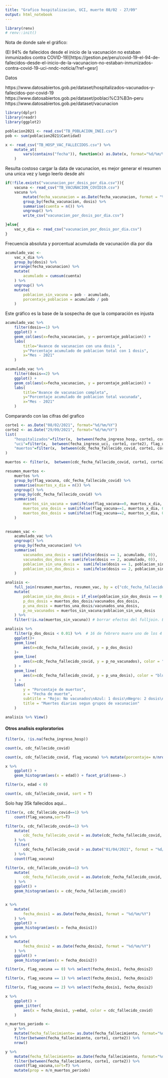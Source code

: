 ```yaml
---
title: "Grafico hospitalizacion, UCI, muerte 08/02 - 27/09"
output: html_notebook
---
```


```r
library(renv)
# renv::init()
```

Nota de donde sale el gráfico: 

(El 94% de fallecidos desde el inicio de la vacunación no estaban inmunizados contra COVID-19)[https://gestion.pe/peru/covid-19-el-94-de-fallecidos-desde-el-inicio-de-la-vacunacion-no-estaban-inmunizados-contra-covid-19-uci-nndc-noticia/?ref=gesr]

Datos

https://www.datosabiertos.gob.pe/dataset/hospitalizados-vacunados-y-fallecidos-por-covid-19
https://www.datosabiertos.gob.pe/dataset/poblaci%C3%B3n-peru
https://www.datosabiertos.gob.pe/dataset/vacunacion

```r
library(dplyr)
library(readr)
library(ggplot2)
```

```r
poblacion2021 <- read_csv("TB_POBLACION_INEI.csv")
pob <- sum(poblacion2021$Cantidad)
```

```r
x <- read_csv("TB_HOSP_VAC_FALLECIDOS.csv") %>% 
    mutate_at(
        vars(contains("fecha")), function(x) as.Date(x, format="%d/%m/%Y")
    )
```


Resulta costoso cargar la data de vacunacion, es mejor generar el resumen una unica vez y luego leerlo desde ahi
```r
if(!file.exists("vacunacion_por_dosis_por_dia.csv")){
    vacuna <- read_csv("TB_VACUNACION_COVID19.csv")
    vacuna %>%
        mutate(fecha_vacunacion = as.Date(fecha_vacunacion, format = "%d/%m/%Y")) %>% 
        group_by(fecha_vacunacion, dosis) %>% 
        summarise(cuenta = n()) %>% 
        ungroup() %>% 
        write_csv("vacunacion_por_dosis_por_dia.csv")

}else{
    vac_x_dia <- read_csv("vacunacion_por_dosis_por_dia.csv")    
}
```
Frecuencia absoluta y porcentual acumulada de vacunación día por día
```r
acumulado_vac <- 
    vac_x_dia %>% 
    group_by(dosis) %>% 
    arrange(fecha_vacunacion) %>% 
    mutate(
        acumulado = cumsum(cuenta)
    ) %>% 
    ungroup() %>% 
    mutate(
        poblacion_sin_vacuna = pob - acumulado,
        porcentaje_poblacion = acumulado / pob
    )
```


Este gráfico es la base de la sospecha de que la comparación es injusta
```r
acumulado_vac %>% 
    filter(dosis==1) %>% 
    ggplot() + 
    geom_col(aes(x=fecha_vacunacion, y = porcentaje_poblacion)) + 
    labs(
        title="Avance de vacunacion con una dosis ",
        y="Porcentaje acumulado de poblacion total con 1 dosis",
        x="Mes - 2021"
    )

```


```r
acumulado_vac %>% 
    filter(dosis==2) %>% 
    ggplot() + 
    geom_col(aes(x=fecha_vacunacion, y = porcentaje_poblacion)) + 
    labs(
        title="Avance de vacunacion completa",
        y="Porcentaje acumulado de poblacion total vacunada",
        x="Mes - 2021"
    )
```

Comparando con las cifras del grafico
```r
corte1 <- as.Date("08/02/2021", format="%d/%m/%Y")
corte2 <- as.Date("29/09/2021", format="%d/%m/%Y")
list(
    "hospitalizados"=filter(x,  between(fecha_ingreso_hosp, corte1, corte2), flag_uci == 0 & cdc_fallecido_covid == 0) %>% nrow(),
    "uci"=filter(x,  between(fecha_ingreso_uci, corte1, corte2), flag_uci == 1 & cdc_fallecido_covid == 0) %>% nrow(),
    "muertos"=filter(x,  between(cdc_fecha_fallecido_covid, corte1, corte2), cdc_fallecido_covid == 1) %>% nrow()    
)

```
```r
muertos <- filter(x,  between(cdc_fecha_fallecido_covid, corte1, corte2), cdc_fallecido_covid == 1)
```

```r
resumen_muertos <- 
    muertos %>%
    group_by(flag_vacuna, cdc_fecha_fallecido_covid) %>% 
    summarise(muertos_x_dia = n()) %>% 
    ungroup() %>% 
    group_by(cdc_fecha_fallecido_covid) %>% 
    summarise(
        muertos_sin_vacuna = sum(ifelse(flag_vacuna==0, muertos_x_dia, 0.0)),
        muertos_una_dosis = sum(ifelse(flag_vacuna==1, muertos_x_dia, 0.0)),
        muertos_dos_dosis = sum(ifelse(flag_vacuna==2, muertos_x_dia, 0.0))
    )
    
```
```r
resumen_vac <- 
    acumulado_vac %>% 
    ungroup() %>% 
    group_by(fecha_vacunacion) %>% 
    summarise(
        vacunados_una_dosis = sum(ifelse(dosis == 1, acumulado, 0)),
        vacunados_dos_dosis = sum(ifelse(dosis == 2, acumulado, 0)),
        poblacion_sin_una_dosis =  sum(ifelse(dosis == 1, poblacion_sin_vacuna, 0)),
        poblacion_sin_dos_dosis =  sum(ifelse(dosis == 2, poblacion_sin_vacuna, 0))
    ) 
```

```r
analisis <- 
    full_join(resumen_muertos, resumen_vac, by = c("cdc_fecha_fallecido_covid"="fecha_vacunacion")) %>% 
    mutate(
        poblacion_sin_dos_dosis = if_else(poblacion_sin_dos_dosis == 0, pob, poblacion_sin_dos_dosis),
        p_dos_dosis = muertos_dos_dosis/vacunados_dos_dosis,
        p_una_dosis = muertos_una_dosis/vacunados_una_dosis,
        p_no_vacunados = muertos_sin_vacuna/poblacion_sin_una_dosis
    ) %>% 
    filter(!is.na(muertos_sin_vacuna)) # borrar efectos del fulljoin. Evitabe con left join :thinking-face:
```

```r
analisis %>% 
    filter(p_dos_dosis < 0.01) %>%  # 16 de febrero muere uno de los 4 con dos dosis, haciendo el porcentaje 25% y malogrando el grafico
    ggplot()+ 
    geom_line(
        aes(x=cdc_fecha_fallecido_covid, y = p_dos_dosis)
    )+ 
    geom_line(
        aes(x=cdc_fecha_fallecido_covid, y = p_no_vacunados), color = "red"
    ) + 
    geom_line(
        aes(x=cdc_fecha_fallecido_covid, y = p_una_dosis), color = "blue"
    ) + 
    labs(
        y = "Porcentaje de muertos",
        x = "Fecha de muerte",
        subtitle = "Rojo: No vacunados\nAzul: 1 dosis\nNegro: 2 dosis\nPorcentaje para cada grupo = (muertos en ese grupo en ese dia)/(numero de gente en ese grupo en ese dia)",
        title = "Muertes diarias segun grupos de vacunacion"
    )
```

```r
analisis %>% View()
```













#### Otros analisis exploratorios


```r
filter(x, !is.na(fecha_ingreso_hosp))
```

```r
count(x, cdc_fallecido_covid)
```

```r
count(x, cdc_fallecido_covid, flag_vacuna) %>% mutate(porcentaje= n/nrow(x))
```

```r
x %>% 
    ggplot() + 
    geom_histogram(aes(x = edad)) + facet_grid(sexo~.)
```

```r
filter(x, edad < 0)
```


```r
count(x, cdc_fallecido_covid, sort = T)
```
Solo hay 35k fallecidos aqui...



```r
filter(x, cdc_fallecido_covid==1) %>% 
    count(flag_vacuna,sort=T) 
```
```r
filter(x, cdc_fallecido_covid==1) %>% 
    mutate(
        cdc_fecha_fallecido_covid = as.Date(cdc_fecha_fallecido_covid, format = "%d/%m/%Y")
    ) %>% 
    filter(
        cdc_fecha_fallecido_covid > as.Date("01/04/2021", format = "%d/%m/%Y")
    ) %>% 
    count(flag_vacuna)
```





```r
filter(x, cdc_fallecido_covid==1) %>% 
    mutate(
        cdc_fecha_fallecido_covid = as.Date(cdc_fecha_fallecido_covid, format = "%d/%m/%Y")
    ) %>% 
    ggplot() + 
    geom_histogram(aes(x = cdc_fecha_fallecido_covid))
```

```r

```




```r
x %>% 
    mutate(
        fecha_dosis1 = as.Date(fecha_dosis1, format = "%d/%m/%Y")
    ) %>% 
    ggplot() + 
    geom_histogram(aes(x = fecha_dosis1))
```

```r
x %>% 
    mutate(
        fecha_dosis2 = as.Date(fecha_dosis2, format = "%d/%m/%Y")
    ) %>% 
    ggplot() + 
    geom_histogram(aes(x = fecha_dosis2))

```



```r
filter(x, flag_vacuna == 0) %>% select(fecha_dosis1, fecha_dosis2)
```
```r
filter(x, flag_vacuna == 1) %>% select(fecha_dosis1, fecha_dosis2)
```


```r
filter(x, flag_vacuna == 2) %>% select(fecha_dosis1, fecha_dosis2)
```




```r
x %>% 
    ggplot() +  
    geom_jitter(
        aes(x = fecha_dosis1, y=edad, color = cdc_fallecido_covid)
    )
```



```r
n_muertos_periodo <- 
    y %>% 
    mutate(fecha_fallecimiento= as.Date(fecha_fallecimiento, format="%d/%m/%Y")) %>% 
    filter(between(fecha_fallecimiento, corte1, corte2)) %>% 
    nrow()

y %>% 
    mutate(fecha_fallecimiento= as.Date(fecha_fallecimiento, format="%d/%m/%Y")) %>% 
    filter(between(fecha_fallecimiento, corte1, corte2)) %>% 
    count(flag_vacuna,sort=T) %>% 
    mutate(prop = n/n_muertos_periodo)

```

